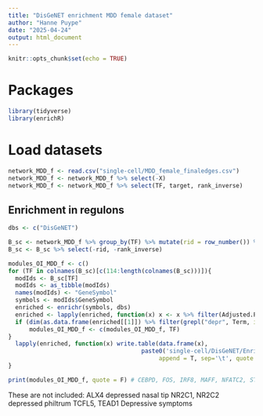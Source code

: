 ```yaml
---
title: "DisGeNET enrichment MDD female dataset"
author: "Hanne Puype"
date: "2025-04-24"
output: html_document
---
```


```r
knitr::opts_chunk$set(echo = TRUE)
```

# Packages
```r
library(tidyverse)
library(enrichR)
```

# Load datasets
```r
network_MDD_f <- read.csv("single-cell/MDD_female_finaledges.csv")
network_MDD_f <- network_MDD_f %>% select(-X)
network_MDD_f <- network_MDD_f %>% select(TF, target, rank_inverse)
```

## Enrichment in regulons 
```r
dbs <- c("DisGeNET")
```

```r
B_sc <- network_MDD_f %>% group_by(TF) %>% mutate(rid = row_number()) %>% spread(TF, target)
B_sc <- B_sc %>% select(-rid, -rank_inverse)
```

```r
modules_OI_MDD_f <- c()
for (TF in colnames(B_sc)[c(114:length(colnames(B_sc)))]){
  modIds <- B_sc[TF]
  modIds <- as_tibble(modIds)
  names(modIds) <- "GeneSymbol"
  symbols <- modIds$GeneSymbol
  enriched <- enrichr(symbols, dbs)
  enriched <- lapply(enriched, function(x) x <- x %>% filter(Adjusted.P.value <= 0.05))
  if (dim(as.data.frame(enriched[[1]]) %>% filter(grepl("depr", Term, ignore.case = T)))[1] != 0) {
      modules_OI_MDD_f <- c(modules_OI_MDD_f, TF)
}
  lapply(enriched, function(x) write.table(data.frame(x),
                                      paste0('single-cell/DisGeNET/EnrichmentMDDfem_',TF,'.txt'),
                                           append = T, sep='\t', quote = F))
}
```

```r
print(modules_OI_MDD_f, quote = F) # CEBPD, FOS, IRF8, MAFF, NFATC2, STAT3
```

These are not included:
ALX4    depressed nasal tip
NR2C1, NR2C2   depressed philtrum
TCFL5, TEAD1   Depressive symptoms
